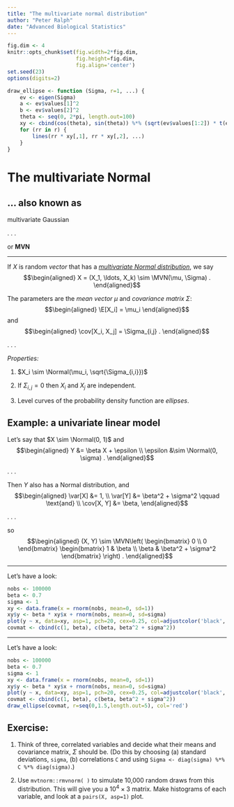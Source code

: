 ```yaml
---
title: "The multivariate normal distribution"
author: "Peter Ralph"
date: "Advanced Biological Statistics"
---
```



```r
fig.dim <- 4
knitr::opts_chunk$set(fig.width=2*fig.dim,
                      fig.height=fig.dim,
                      fig.align='center')
set.seed(23)
options(digits=2)
```

```r
draw_ellipse <- function (Sigma, r=1, ...) {
    ev <- eigen(Sigma)
    a <- ev$values[1]^2
    b <- ev$values[2]^2
    theta <- seq(0, 2*pi, length.out=100)
    xy <- cbind(cos(theta), sin(theta)) %*% (sqrt(ev$values[1:2]) * t(ev$vectors[,1:2]))
    for (rr in r) {
        lines(rr * xy[,1], rr * xy[,2], ...)
    }
}
```

# The multivariate Normal

## ... also known as

multivariate Gaussian

. . .

or **MVN**

------------

If $X$ is random *vector*
that has a [*multivariate Normal distribution*](https://en.wikipedia.org/wiki/Multivariate_normal_distribution), we say
$$\begin{aligned}
   X = (X_1, \ldots, X_k) \sim \MVN(\mu, \Sigma) .
\end{aligned}$$

The parameters are the *mean vector* $\mu$ and *covariance matrix* $\Sigma$:
$$\begin{aligned}
   \E[X_i] = \mu_i
\end{aligned}$$
and
$$\begin{aligned}
    \cov[X_i, X_j] = \Sigma_{i,j}  .
\end{aligned}$$

. . .

*Properties:*

1. $X_i \sim \Normal(\mu_i, \sqrt{\Sigma_{i,i}})$ 

2. If $\Sigma_{i,j} = 0$ then $X_i$ and $X_j$ are independent.

3. Level curves of the probability density function
   are *ellipses*.

## Example: a univariate linear model

Let's say that $X \sim \Normal(0, 1)$ and
$$\begin{aligned}
   Y &= \beta X + \epsilon  \\
   \epsilon &\sim \Normal(0, \sigma) .
\end{aligned}$$

. . .

Then $Y$ also has a Normal distribution, and
$$\begin{aligned}
   \var[X] &= 1, \\
   \var[Y] &= \beta^2 + \sigma^2 \qquad \text{and} \\
   \cov[X, Y] &= \beta, 
\end{aligned}$$

. . .

so
$$\begin{aligned}
    (X, Y) \sim \MVN\left(
        \begin{bmatrix}
            0 \\ 0
        \end{bmatrix}
        \begin{bmatrix}
           1 & \beta \\ 
           \beta & \beta^2 + \sigma^2
        \end{bmatrix}
    \right) .
\end{aligned}$$

------------------

Let's have a look:
```r
nobs <- 100000
beta <- 0.7
sigma <- 1
xy <- data.frame(x = rnorm(nobs, mean=0, sd=1))
xy$y <- beta * xy$x + rnorm(nobs, mean=0, sd=sigma)
plot(y ~ x, data=xy, asp=1, pch=20, cex=0.25, col=adjustcolor('black', 0.15))
covmat <- cbind(c(1, beta), c(beta, beta^2 + sigma^2))
```


------------------

Let's have a look:
```r
nobs <- 100000
beta <- 0.7
sigma <- 1
xy <- data.frame(x = rnorm(nobs, mean=0, sd=1))
xy$y <- beta * xy$x + rnorm(nobs, mean=0, sd=sigma)
plot(y ~ x, data=xy, asp=1, pch=20, cex=0.25, col=adjustcolor('black', 0.15))
covmat <- cbind(c(1, beta), c(beta, beta^2 + sigma^2))
draw_ellipse(covmat, r=seq(0,1.5,length.out=5), col='red')
```

## Exercise:

1. Think of three, correlated variables and decide what their means
   and covariance matrix, $\Sigma$ should be.
   (Do this by choosing (a) standard deviations, `sigma`, (b) correlations `C` and using
   `Sigma <- diag(sigma) %*% C %*% diag(sigma)`.)

2. Use `mvtnorm::rmvnorm( )` to
    simulate 10,000 random draws from this distribution.
    This will give you a $10^4 \times 3$ matrix.
    Make histograms of each variable,
    and look at a `pairs(X, asp=1)` plot.


